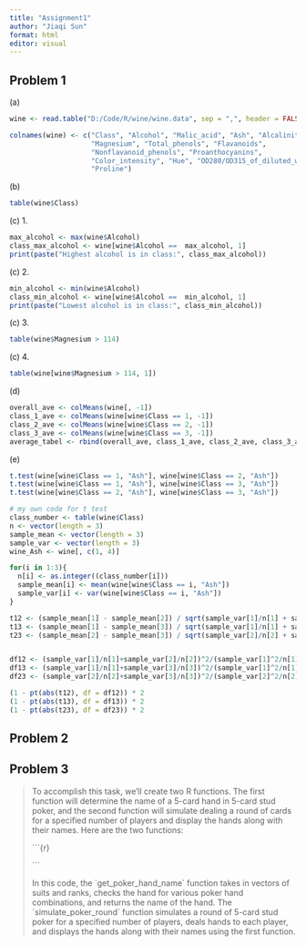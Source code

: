 ```yaml
---
title: "Assignment1"
author: "Jiaqi Sun"
format: html
editor: visual
---
```


## Problem 1

\(a\)

```r
wine <- read.table("D:/Code/R/wine/wine.data", sep = ",", header = FALSE)

colnames(wine) <- c("Class", "Alcohol", "Malic_acid", "Ash", "Alcalinity_of_ash", 
                    "Magnesium", "Total_phenols", "Flavanoids", 
                    "Nonflavanoid_phenols", "Proanthocyanins", 
                    "Color_intensity", "Hue", "OD280/OD315_of_diluted_wines", 
                    "Proline")
```

\(b\)

```r
table(wine$Class)
```

\(c\) 1.

```r
max_alcohol <- max(wine$Alcohol)
class_max_alcohol <- wine[wine$Alcohol ==  max_alcohol, 1]
print(paste("Highest alcohol is in class:", class_max_alcohol))
```

\(c\) 2.

```r
min_alcohol <- min(wine$Alcohol)
class_min_alcohol <- wine[wine$Alcohol ==  min_alcohol, 1]
print(paste("Lowest alcohol is in class:", class_min_alcohol))
```

\(c\) 3.

```r
table(wine$Magnesium > 114)
```

\(c\) 4.

```r
table(wine[wine$Magnesium > 114, 1])
```

\(d\)

```r
overall_ave <- colMeans(wine[, -1])
class_1_ave <- colMeans(wine[wine$Class == 1, -1])
class_2_ave <- colMeans(wine[wine$Class == 2, -1])
class_3_ave <- colMeans(wine[wine$Class == 3, -1])
average_tabel <- rbind(overall_ave, class_1_ave, class_2_ave, class_3_ave)
```

\(e\)

```r
t.test(wine[wine$Class == 1, "Ash"], wine[wine$Class == 2, "Ash"])
t.test(wine[wine$Class == 1, "Ash"], wine[wine$Class == 3, "Ash"])
t.test(wine[wine$Class == 2, "Ash"], wine[wine$Class == 3, "Ash"])
```

```r
# my own code for t test
class_number <- table(wine$Class)
n <- vector(length = 3)
sample_mean <- vector(length = 3)
sample_var <- vector(length = 3)
wine_Ash <- wine[, c(1, 4)]

for(i in 1:3){
  n[i] <- as.integer((class_number[i]))
  sample_mean[i] <- mean(wine[wine$Class == i, "Ash"])
  sample_var[i] <- var(wine[wine$Class == i, "Ash"])
}

t12 <- (sample_mean[1] - sample_mean[2]) / sqrt(sample_var[1]/n[1] + sample_var[2]/n[2])
t13 <- (sample_mean[1] - sample_mean[3]) / sqrt(sample_var[1]/n[1] + sample_var[3]/n[3])
t23 <- (sample_mean[2] - sample_mean[3]) / sqrt(sample_var[2]/n[2] + sample_var[3]/n[3])


df12 <- (sample_var[1]/n[1]+sample_var[2]/n[2])^2/(sample_var[1]^2/n[1]^2/(n[1]-1)+sample_var[2]^2/n[2]^2/(n[2]-1))
df13 <- (sample_var[1]/n[1]+sample_var[3]/n[3])^2/(sample_var[1]^2/n[1]^2/(n[1]-1)+sample_var[3]^2/n[3]^2/(n[3]-1))
df23 <- (sample_var[2]/n[2]+sample_var[3]/n[3])^2/(sample_var[2]^2/n[2]^2/(n[2]-1)+sample_var[3]^2/n[3]^2/(n[3]-1))

(1 - pt(abs(t12), df = df12)) * 2
(1 - pt(abs(t13), df = df13)) * 2
(1 - pt(abs(t23), df = df23)) * 2
```

## Problem 2

## Problem 3

> To accomplish this task, we'll create two R functions. The first function will determine the name of a 5-card hand in 5-card stud poker, and the second function will simulate dealing a round of cards for a specified number of players and display the hands along with their names. Here are the two functions:
>
> ```{r}
>
> ```
>
> In this code, the \`get_poker_hand_name\` function takes in vectors of suits and ranks, checks the hand for various poker hand combinations, and returns the name of the hand. The \`simulate_poker_round\` function simulates a round of 5-card stud poker for a specified number of players, deals hands to each player, and displays the hands along with their names using the first function.
